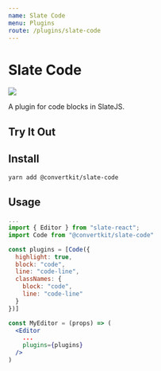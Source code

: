 ```yaml
---
name: Slate Code
menu: Plugins
route: /plugins/slate-code
---
```



# Slate Code

![](https://img.shields.io/circleci/project/github/ConvertKit/slate-plugins/master.svg?style=flat)

A plugin for code blocks in SlateJS.

## Try It Out

<Editor />

## Install

```bash
yarn add @convertkit/slate-code
```

## Usage

```jsx
...
import { Editor } from "slate-react";
import Code from "@convertkit/slate-code"

const plugins = [Code({
  highlight: true,
  block: "code",
  line: "code-line",
  classNames: {
    block: "code",
    line: "code-line"
  }
})]

const MyEditor = (props) => (
  <Editor
    ...
    plugins={plugins}
  />
)
```
